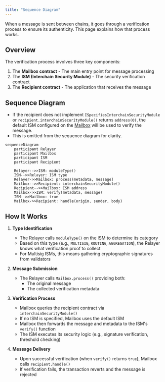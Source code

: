 ```yaml
---
title: "Sequence Diagram"
---
```


When a message is sent between chains, it goes through a verification process to ensure its authenticity. This page explains how that process works.

## Overview

The verification process involves three key components:

1. The **Mailbox contract** - The main entry point for message processing
2. The **ISM (Interchain Security Module)** - The security verification contract
3. The **Recipient contract** - The application that receives the message

## Sequence Diagram

<Note>

- If the recipient does not implement `ISpecifiesInterchainSecurityModule` or `recipient.interchainSecurityModule()` returns `address(0)`, the default ISM configured on the [Mailbox](/docs/protocol/core/mailbox) will be used to verify the message.
- This is omitted from the sequence diagram for clarity.

</Note>

```mermaid
sequenceDiagram
    participant Relayer
    participant Mailbox
    participant ISM
    participant Recipient

    Relayer-->>ISM: moduleType()
    ISM-->>Relayer: ISM type
    Relayer->>Mailbox: process(metadata, message)
    Mailbox-->>Recipient: interchainSecurityModule()
    Recipient-->>Mailbox: ISM address
    Mailbox->>ISM: verify(metadata, message)
    ISM-->>Mailbox: true
    Mailbox->>Recipient: handle(origin, sender, body)
```

## How It Works

1. **Type Identification**

   - The Relayer calls `moduleType()` on the ISM to determine its category
   - Based on this type (e.g., `MULTISIG`, `ROUTING`, `AGGREGATION`), the Relayer knows what verification proof to collect
   - For Multisig ISMs, this means gathering cryptographic signatures from validators

2. **Message Submission**

   - The Relayer calls `Mailbox.process()` providing both:
     - The original message
     - The collected verification metadata

3. **Verification Process**

   - Mailbox queries the recipient contract via `interchainSecurityModule()`
   - If no ISM is specified, Mailbox uses the default ISM
   - Mailbox then forwards the message and metadata to the ISM's `verify()` function
   - The ISM executes its security logic (e.g., signature verification, threshold checking)

4. **Message Delivery**

   - Upon successful verification (when `verify()` returns `true`), Mailbox calls `recipient.handle()`
   - If verification fails, the transaction reverts and the message is rejected
